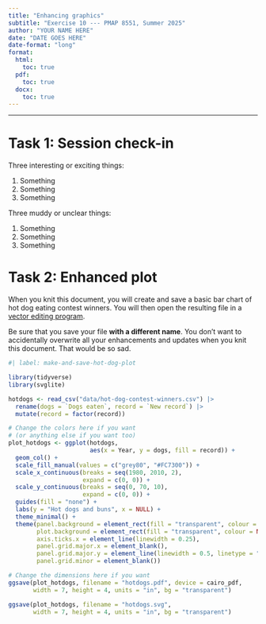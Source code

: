 ```yaml
---
title: "Enhancing graphics"
subtitle: "Exercise 10 --- PMAP 8551, Summer 2025"
author: "YOUR NAME HERE"
date: "DATE GOES HERE"
date-format: "long"
format:
  html:
    toc: true
  pdf:
    toc: true
  docx:
    toc: true
---
```


---

# Task 1: Session check-in

Three interesting or exciting things:

1. Something
2. Something
3. Something

Three muddy or unclear things:

1. Something
2. Something
3. Something


# Task 2: Enhanced plot

When you knit this document, you will create and save a basic bar chart of hot dog eating contest winners. You will then open the resulting file in a [vector editing program](https://datavizs25.classes.andrewheiss.com/resource/graphics-editors.html).

Be sure that you save your file **with a different name**. You don't want to accidentally overwrite all your enhancements and updates when you knit this document. That would be so sad.

```r
#| label: make-and-save-hot-dog-plot

library(tidyverse)
library(svglite)

hotdogs <- read_csv("data/hot-dog-contest-winners.csv") |>
  rename(dogs = `Dogs eaten`, record = `New record`) |>
  mutate(record = factor(record))

# Change the colors here if you want
# (or anything else if you want too)
plot_hotdogs <- ggplot(hotdogs, 
                       aes(x = Year, y = dogs, fill = record)) + 
  geom_col() + 
  scale_fill_manual(values = c("grey80", "#FC7300")) +
  scale_x_continuous(breaks = seq(1980, 2010, 2), 
                     expand = c(0, 0)) +
  scale_y_continuous(breaks = seq(0, 70, 10), 
                     expand = c(0, 0)) +
  guides(fill = "none") +
  labs(y = "Hot dogs and buns", x = NULL) +
  theme_minimal() +
  theme(panel.background = element_rect(fill = "transparent", colour = NA),
        plot.background = element_rect(fill = "transparent", colour = NA),
        axis.ticks.x = element_line(linewidth = 0.25),
        panel.grid.major.x = element_blank(),
        panel.grid.major.y = element_line(linewidth = 0.5, linetype = "dashed"),
        panel.grid.minor = element_blank())

# Change the dimensions here if you want
ggsave(plot_hotdogs, filename = "hotdogs.pdf", device = cairo_pdf,
       width = 7, height = 4, units = "in", bg = "transparent")

ggsave(plot_hotdogs, filename = "hotdogs.svg",
       width = 7, height = 4, units = "in", bg = "transparent")
```
